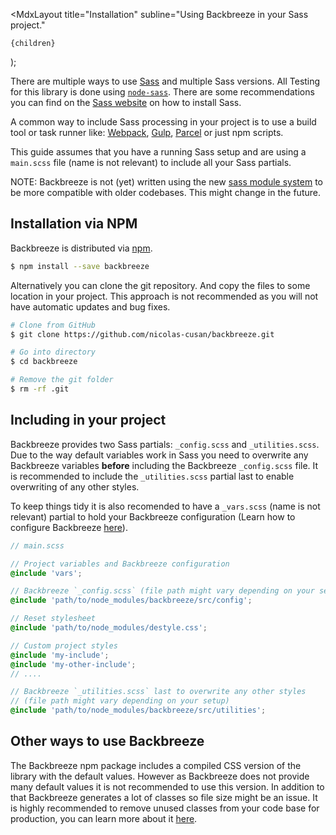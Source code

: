 
  <MdxLayout
    title="Installation"
    subline="Using Backbreeze in your Sass project."
  >
    {children}
  </MdxLayout>
);

There are multiple ways to use [Sass](https://sass-lang.com/) and multiple Sass versions. All Testing for this library is done using [`node-sass`](https://github.com/sass/node-sass). There are some recommendations you can find on the [Sass website](https://sass-lang.com/install) on how to install Sass.

A common way to include Sass processing in your project is to use a build tool or task runner like: [Webpack](https://github.com/webpack-contrib/sass-loader), [Gulp](https://www.npmjs.com/package/gulp-sass), [Parcel](https://parceljs.org/scss.html) or just npm scripts.

This guide assumes that you have a running Sass setup and are using a `main.scss` file (name is not relevant) to include all your Sass partials.

NOTE: Backbreeze is not (yet) written using the new [sass module system](https://sass-lang.com/blog/the-module-system-is-launched) to be more compatible with older codebases. This might change in the future.

## Installation via NPM

Backbreeze is distributed via [npm](https://www.npmjs.com/package/backbreeze).

```bash
$ npm install --save backbreeze
```

Alternatively you can clone the git repository. And copy the files to some location in your project. This approach is not recommended as you will not have automatic updates and bug fixes.

```bash
# Clone from GitHub
$ git clone https://github.com/nicolas-cusan/backbreeze.git

# Go into directory
$ cd backbreeze

# Remove the git folder
$ rm -rf .git
```

## Including in your project

Backbreeze provides two Sass partials: `_config.scss` and `_utilities.scss`. Due to the way default variables work in Sass you need to overwrite any Backbreeze variables **before** including the Backbreeze `_config.scss` file. It is recommended to include the `_utilities.scss` partial last to enable overwriting of any other styles.

To keep things tidy it is also recomended to have a `_vars.scss` (name is not relevant) partial to hold your Backbreeze configuration (Learn how to configure Backbreeze [here](/configuration/)).

```scss
// main.scss

// Project variables and Backbreeze configuration
@include 'vars';

// Backbreeze `_config.scss` (file path might vary depending on your setup)
@include 'path/to/node_modules/backbreeze/src/config';

// Reset stylesheet
@include 'path/to/node_modules/destyle.css';

// Custom project styles
@include 'my-include';
@include 'my-other-include';
// ....

// Backbreeze `_utilities.scss` last to overwrite any other styles
// (file path might vary depending on your setup)
@include 'path/to/node_modules/backbreeze/src/utilities';
```

## Other ways to use Backbreeze

The Backbreeze npm package includes a compiled CSS version of the library with the default values. However as Backbreeze does not provide many default values it is not recommended to use this version. In addition to that Backbreeze generates a lot of classes so file size might be an issue. It is highly recommended to remove unused classes from your code base for production, you can learn more about it [here](/using-in-production/).
